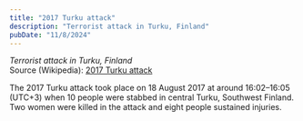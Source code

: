 ```yaml
---
title: "2017 Turku attack"
description: "Terrorist attack in Turku, Finland"
pubDate: "11/8/2024"
---
```


*Terrorist attack in Turku, Finland*  
Source (Wikipedia): [2017 Turku attack][1]

The 2017 Turku attack took place on 18 August 2017 at around 16:02–16:05 (UTC+3) when 10 people were stabbed in central Turku, Southwest Finland. Two women were killed in the attack and eight people sustained injuries.

[1]: https://en.wikipedia.org/wiki/2017_Turku_attack
